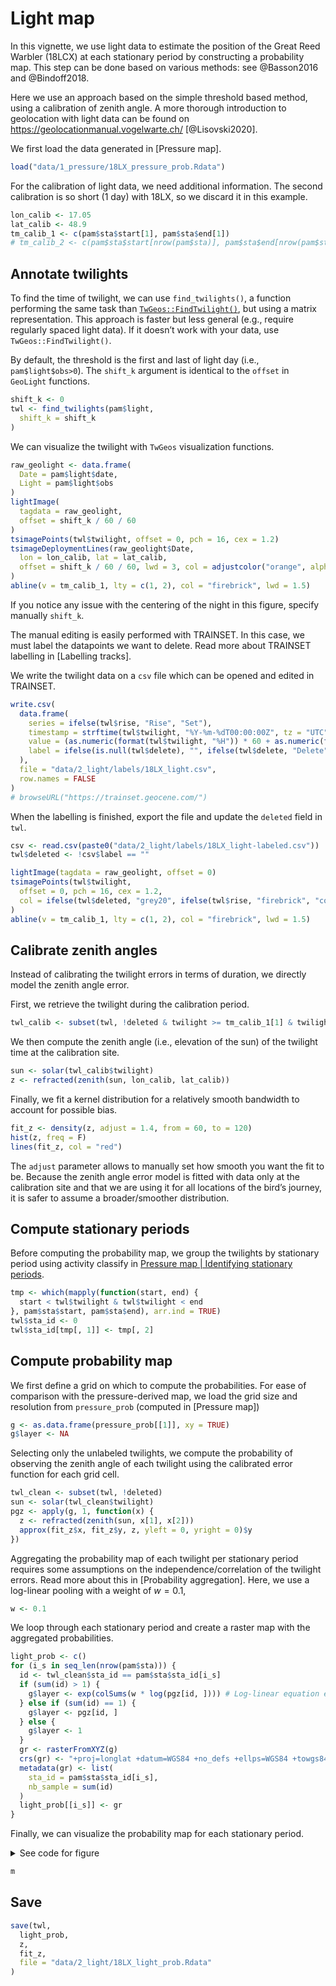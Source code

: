 # Light map

In this vignette, we use light data to estimate the position of the Great Reed Warbler (18LCX) at each stationary period by constructing a probability map. This step can be done based on various methods: see @Basson2016 and @Bindoff2018. 

Here we use an approach based on the simple threshold based method, using a calibration of zenith angle. A more thorough introduction to geolocation with light data can be found on <https://geolocationmanual.vogelwarte.ch/> [@Lisovski2020]. 

We first load the data generated in [Pressure map].

```r
load("data/1_pressure/18LX_pressure_prob.Rdata")
```

For the calibration of light data, we need additional information. The second calibration is so short (1 day) with 18LX, so we discard it in this example.

```r
lon_calib <- 17.05
lat_calib <- 48.9
tm_calib_1 <- c(pam$sta$start[1], pam$sta$end[1])
# tm_calib_2 <- c(pam$sta$start[nrow(pam$sta)], pam$sta$end[nrow(pam$sta)])
```

## Annotate twilights

To find the time of twilight, we can use `find_twilights()`, a function performing the same task than [`TwGeos::FindTwilight()`](https://rdrr.io/github/slisovski/TwGeos/man/findTwilights.html), but using a matrix representation. This approach is faster but less general (e.g., require regularly spaced light data). If it doesn't work with your data, use `TwGeos::FindTwilight()`.

By default, the threshold is the first and last of light day (i.e., `pam$light$obs>0`). The `shift_k` argument is identical to the `offset` in `GeoLight` functions.

```r
shift_k <- 0
twl <- find_twilights(pam$light,
  shift_k = shift_k
)
```

We can visualize the twilight with `TwGeos` visualization functions.

```r
raw_geolight <- data.frame(
  Date = pam$light$date,
  Light = pam$light$obs
)
lightImage(
  tagdata = raw_geolight,
  offset = shift_k / 60 / 60
)
tsimagePoints(twl$twilight, offset = 0, pch = 16, cex = 1.2)
tsimageDeploymentLines(raw_geolight$Date,
  lon = lon_calib, lat = lat_calib,
  offset = shift_k / 60 / 60, lwd = 3, col = adjustcolor("orange", alpha.f = 0.5)
)
abline(v = tm_calib_1, lty = c(1, 2), col = "firebrick", lwd = 1.5)
```

If you notice any issue with the centering of the night in this figure, specify manually `shift_k`.

The manual editing is easily performed with TRAINSET. In this case, we must label the datapoints we want to delete. Read more about TRAINSET labelling in [Labelling tracks].

We write the twilight data on a `csv` file which can be opened and edited in TRAINSET.

```r
write.csv(
  data.frame(
    series = ifelse(twl$rise, "Rise", "Set"),
    timestamp = strftime(twl$twilight, "%Y-%m-%dT00:00:00Z", tz = "UTC"),
    value = (as.numeric(format(twl$twilight, "%H")) * 60 + as.numeric(format(twl$twilight, "%M")) - shift_k / 60 + 60 * 12) %% (60 * 24),
    label = ifelse(is.null(twl$delete), "", ifelse(twl$delete, "Delete", ""))
  ),
  file = "data/2_light/labels/18LX_light.csv",
  row.names = FALSE
)
# browseURL("https://trainset.geocene.com/")
```

When the labelling is finished, export the file and update the `deleted` field in `twl`.

```r
csv <- read.csv(paste0("data/2_light/labels/18LX_light-labeled.csv"))
twl$deleted <- !csv$label == ""
```

```r
lightImage(tagdata = raw_geolight, offset = 0)
tsimagePoints(twl$twilight,
  offset = 0, pch = 16, cex = 1.2,
  col = ifelse(twl$deleted, "grey20", ifelse(twl$rise, "firebrick", "cornflowerblue"))
)
abline(v = tm_calib_1, lty = c(1, 2), col = "firebrick", lwd = 1.5)
```

## Calibrate zenith angles

Instead of calibrating the twilight errors in terms of duration, we directly model the zenith angle error.

First, we retrieve the twilight during the calibration period.

```r
twl_calib <- subset(twl, !deleted & twilight >= tm_calib_1[1] & twilight <= tm_calib_1[2])
```

We then compute the zenith angle (i.e., elevation of the sun) of the twilight time at the calibration site.

```r
sun <- solar(twl_calib$twilight)
z <- refracted(zenith(sun, lon_calib, lat_calib))
```

Finally, we fit a kernel distribution for a relatively smooth bandwidth to account for possible bias.

```r
fit_z <- density(z, adjust = 1.4, from = 60, to = 120)
hist(z, freq = F)
lines(fit_z, col = "red")
```

The `adjust` parameter allows to manually set how smooth you want the fit to be. Because the zenith angle error model is fitted with data only at the calibration site and that we are using it for all locations of the bird's journey, it is safer to assume a broader/smoother distribution. 

## Compute stationary periods

Before computing the probability map, we group the twilights by stationary period using activity classify in  [Pressure map | Identifying stationary periods](#identifying-stationary-periods).

```r
tmp <- which(mapply(function(start, end) {
  start < twl$twilight & twl$twilight < end
}, pam$sta$start, pam$sta$end), arr.ind = TRUE)
twl$sta_id <- 0
twl$sta_id[tmp[, 1]] <- tmp[, 2]
```

## Compute probability map

We first define a grid on which to compute the probabilities. For ease of comparison with the pressure-derived map, we load the grid size and resolution from `pressure_prob` (computed in [Pressure map])

```r
g <- as.data.frame(pressure_prob[[1]], xy = TRUE)
g$layer <- NA
```

Selecting only the unlabeled twilights, we compute the probability of observing the zenith angle of each twilight using the calibrated error function for each grid cell.

```r
twl_clean <- subset(twl, !deleted)
sun <- solar(twl_clean$twilight)
pgz <- apply(g, 1, function(x) {
  z <- refracted(zenith(sun, x[1], x[2]))
  approx(fit_z$x, fit_z$y, z, yleft = 0, yright = 0)$y
})
```

Aggregating the probability map of each twilight per stationary period requires some assumptions on the independence/correlation of the twilight errors. Read more about this in [Probability aggregation]. Here, we use a log-linear pooling with a weight of $w=0.1$,

```r
w <- 0.1
```

We loop through each stationary period and create a raster map with the aggregated probabilities.

```r
light_prob <- c()
for (i_s in seq_len(nrow(pam$sta))) {
  id <- twl_clean$sta_id == pam$sta$sta_id[i_s]
  if (sum(id) > 1) {
    g$layer <- exp(colSums(w * log(pgz[id, ]))) # Log-linear equation express in log
  } else if (sum(id) == 1) {
    g$layer <- pgz[id, ]
  } else {
    g$layer <- 1
  }
  gr <- rasterFromXYZ(g)
  crs(gr) <- "+proj=longlat +datum=WGS84 +no_defs +ellps=WGS84 +towgs84=0,0,0"
  metadata(gr) <- list(
    sta_id = pam$sta$sta_id[i_s],
    nb_sample = sum(id)
  )
  light_prob[[i_s]] <- gr
}
```

Finally, we can visualize the probability map for each stationary period.

<details>

<summary>See code for figure </summary>

```r
li_s <- list()
l <- leaflet(width = "100%") %>%
  addProviderTiles(providers$Stamen.TerrainBackground) %>%
  addFullscreenControl()
for (i_r in seq_len(length(light_prob))) {
  i_s <- metadata(light_prob[[i_r]])$sta_id
  info <- pam$sta[pam$sta$sta_id == i_s, ]
  info_str <- paste0(i_s, " | ", info$start, "->", info$end)
  li_s <- append(li_s, info_str)
  l <- l %>% addRasterImage(light_prob[[i_r]], opacity = 0.8, colors = "OrRd", group = info_str)
}
m <- l %>%
  addCircles(lng = lon_calib, lat = lat_calib, color = "black", opacity = 1) %>%
  addLayersControl(
    overlayGroups = li_s,
    options = layersControlOptions(collapsed = FALSE)
  ) %>%
  hideGroup(tail(li_s, length(li_s) - 1))
```
</details>

```r
m
```

## Save

```r
save(twl,
  light_prob,
  z,
  fit_z,
  file = "data/2_light/18LX_light_prob.Rdata"
)
```
